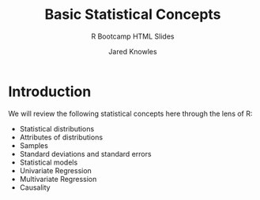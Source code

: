 % Basic Statistical Concepts
% R Bootcamp HTML Slides
% Jared Knowles

# Introduction
We will review the following statistical concepts here through the lens of R:

- Statistical distributions
- Attributes of distributions
- Samples
- Standard deviations and standard errors
- Statistical models
- Univariate Regression
- Multivariate Regression
- Causality

